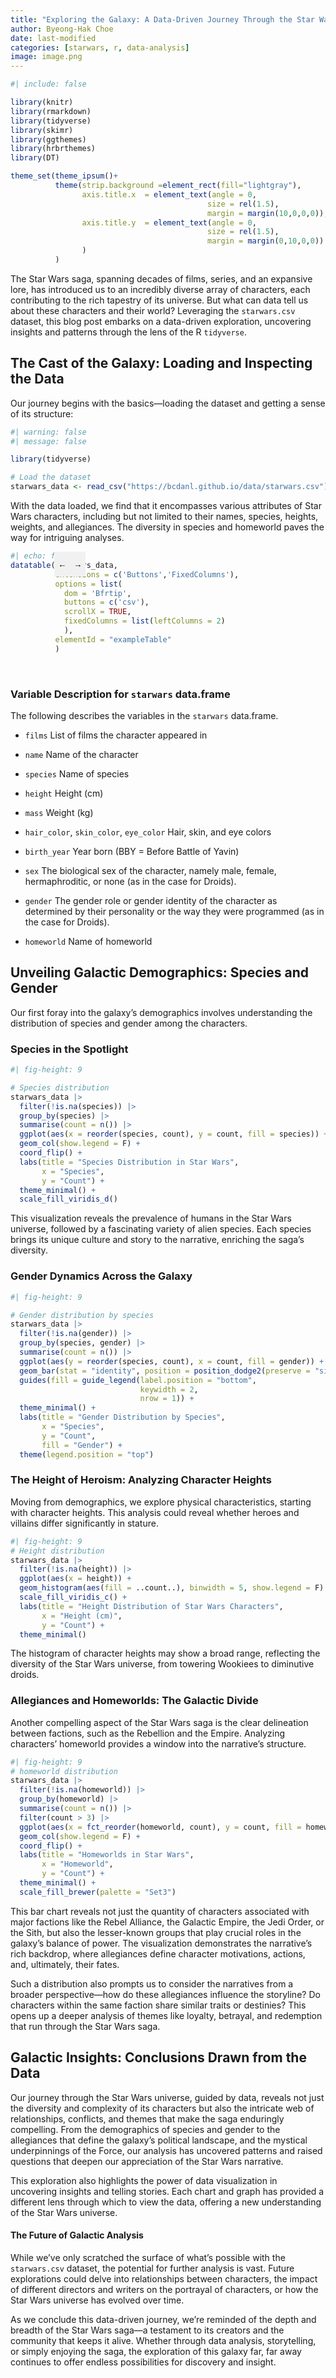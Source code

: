 ```yaml
---
title: "Exploring the Galaxy: A Data-Driven Journey Through the Star Wars Universe"
author: Byeong-Hak Choe
date: last-modified
categories: [starwars, r, data-analysis]
image: image.png
---
```

```r
#| include: false

library(knitr)
library(rmarkdown)
library(tidyverse)
library(skimr)
library(ggthemes)
library(hrbrthemes)
library(DT)

theme_set(theme_ipsum()+
          theme(strip.background =element_rect(fill="lightgray"),
                axis.title.x  = element_text(angle = 0,
                                            size = rel(1.5),
                                            margin = margin(10,0,0,0)),
                axis.title.y  = element_text(angle = 0,
                                            size = rel(1.5),
                                            margin = margin(0,10,0,0))
                )
          )
```

The Star Wars saga, spanning decades of films, series, and an expansive lore, has introduced us to an incredibly diverse array of characters, each contributing to the rich tapestry of its universe. But what can data tell us about these characters and their world? Leveraging the `starwars.csv` dataset, this blog post embarks on a data-driven exploration, uncovering insights and patterns through the lens of the R `tidyverse`.

## The Cast of the Galaxy: Loading and Inspecting the Data

Our journey begins with the basics—loading the dataset and getting a sense of its structure:



```r
#| warning: false
#| message: false

library(tidyverse)

# Load the dataset
starwars_data <- read_csv("https://bcdanl.github.io/data/starwars.csv")


```

With the data loaded, we find that it encompasses various attributes of Star Wars characters, including but not limited to their names, species, heights, weights, and allegiances. The diversity in species and homeworld paves the way for intriguing analyses.




<div style="position: relative;">
  <button onclick="scrollTable(-200)" style="position: absolute; z-index: 1000; top: 0; left: 70px; height: 40px; background-color: #f1f1f1; color: black; border : 0px; cursor: pointer;">←</button>
  <button onclick="scrollTable(200)" style="position: absolute; z-index: 1000; top: 0; left: 95px; height: 40px; background-color: #f1f1f1; color: black; border : 0px; cursor: pointer;">→</button>
</div>

<script>
function scrollTable(offset) {
  // Ensure we're targeting the scroll body of the DataTable specifically
  var scrollBody = $('#exampleTable .dataTables_scrollBody');
  
  // Check if the scrollBody is found
  console.log(scrollBody.length); // For debugging, should be 1 if found
  
  scrollBody.animate({
    scrollLeft: '+=' + offset
  }, 'fast');
}
</script>

```r
#| echo: false
datatable(starwars_data, 
          extensions = c('Buttons','FixedColumns'),
          options = list(
            dom = 'Bfrtip',
            buttons = c('csv'),
            scrollX = TRUE,
            fixedColumns = list(leftColumns = 2)
            ), 
          elementId = "exampleTable"
          )
```

<br>

### Variable Description for `starwars` data.frame

The following describes the variables in the `starwars` data.frame.


- `films`
List of films the character appeared in

- `name`
Name of the character

- `species`
Name of species

- `height`
Height (cm)

- `mass`
Weight (kg)

- `hair_color`, `skin_color`, `eye_color`
Hair, skin, and eye colors

- `birth_year`
Year born (BBY = Before Battle of Yavin)

- `sex`
The biological sex of the character, namely male, female, hermaphroditic, or none (as in the case for Droids).

- `gender`
The gender role or gender identity of the character as determined by their personality or the way they were programmed (as in the case for Droids).

- `homeworld`
Name of homeworld



## Unveiling Galactic Demographics: Species and Gender

Our first foray into the galaxy's demographics involves understanding the distribution of species and gender among the characters.

### Species in the Spotlight


```r
#| fig-height: 9

# Species distribution
starwars_data |>
  filter(!is.na(species)) |> 
  group_by(species) |>
  summarise(count = n()) |>
  ggplot(aes(x = reorder(species, count), y = count, fill = species)) +
  geom_col(show.legend = F) +
  coord_flip() +
  labs(title = "Species Distribution in Star Wars",
       x = "Species",
       y = "Count") +
  theme_minimal() +
  scale_fill_viridis_d()


```

This visualization reveals the prevalence of humans in the Star Wars universe, followed by a fascinating variety of alien species. Each species brings its unique culture and story to the narrative, enriching the saga's diversity.

### Gender Dynamics Across the Galaxy

```r
#| fig-height: 9

# Gender distribution by species
starwars_data |>
  filter(!is.na(gender)) |> 
  group_by(species, gender) |>
  summarise(count = n()) |>
  ggplot(aes(y = reorder(species, count), x = count, fill = gender)) +
  geom_bar(stat = "identity", position = position_dodge2(preserve = "single")) +
  guides(fill = guide_legend(label.position = "bottom",
                             keywidth = 2,
                             nrow = 1)) +
  theme_minimal() +
  labs(title = "Gender Distribution by Species",
       x = "Species",
       y = "Count",
       fill = "Gender") +
  theme(legend.position = "top")

```

### The Height of Heroism: Analyzing Character Heights

Moving from demographics, we explore physical characteristics, starting with character heights. This analysis could reveal whether heroes and villains differ significantly in stature.



```r
#| fig-height: 9
# Height distribution
starwars_data |>
  filter(!is.na(height)) |>
  ggplot(aes(x = height)) +
  geom_histogram(aes(fill = ..count..), binwidth = 5, show.legend = F) +
  scale_fill_viridis_c() +
  labs(title = "Height Distribution of Star Wars Characters",
       x = "Height (cm)",
       y = "Count") +
  theme_minimal()

```

The histogram of character heights may show a broad range, reflecting the diversity of the Star Wars universe, from towering Wookiees to diminutive droids.


### Allegiances and Homeworlds: The Galactic Divide

Another compelling aspect of the Star Wars saga is the clear delineation between factions, such as the Rebellion and the Empire. Analyzing characters' homeworld provides a window into the narrative's structure.


```r
#| fig-height: 9
# homeworld distribution
starwars_data |>
  filter(!is.na(homeworld)) |> 
  group_by(homeworld) |>
  summarise(count = n()) |>
  filter(count > 3) |> 
  ggplot(aes(x = fct_reorder(homeworld, count), y = count, fill = homeworld)) +
  geom_col(show.legend = F) +
  coord_flip() +
  labs(title = "Homeworlds in Star Wars",
       x = "Homeworld",
       y = "Count") +
  theme_minimal() +
  scale_fill_brewer(palette = "Set3")

```

This bar chart reveals not just the quantity of characters associated with major factions like the Rebel Alliance, the Galactic Empire, the Jedi Order, or the Sith, but also the lesser-known groups that play crucial roles in the galaxy's balance of power. The visualization demonstrates the narrative's rich backdrop, where allegiances define character motivations, actions, and, ultimately, their fates.

Such a distribution also prompts us to consider the narratives from a broader perspective—how do these allegiances influence the storyline? Do characters within the same faction share similar traits or destinies? This opens up a deeper analysis of themes like loyalty, betrayal, and redemption that run through the Star Wars saga.





## Galactic Insights: Conclusions Drawn from the Data

Our journey through the Star Wars universe, guided by data, reveals not just the diversity and complexity of its characters but also the intricate web of relationships, conflicts, and themes that make the saga enduringly compelling. From the demographics of species and gender to the allegiances that define the galaxy's political landscape, and the mystical underpinnings of the Force, our analysis has uncovered patterns and raised questions that deepen our appreciation of the Star Wars narrative.

This exploration also highlights the power of data visualization in uncovering insights and telling stories. Each chart and graph has provided a different lens through which to view the data, offering a new understanding of the Star Wars universe.


#### The Future of Galactic Analysis

While we've only scratched the surface of what's possible with the `starwars.csv` dataset, the potential for further analysis is vast. Future explorations could delve into relationships between characters, the impact of different directors and writers on the portrayal of characters, or how the Star Wars universe has evolved over time.

As we conclude this data-driven journey, we're reminded of the depth and breadth of the Star Wars saga—a testament to its creators and the community that keeps it alive. Whether through data analysis, storytelling, or simply enjoying the saga, the exploration of this galaxy far, far away continues to offer endless possibilities for discovery and insight.
